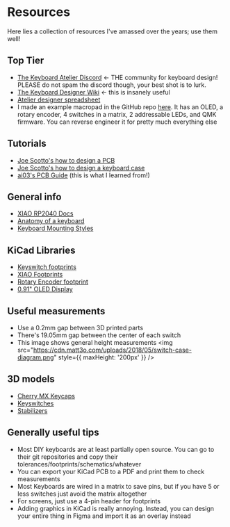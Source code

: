 # Resources
Here lies a collection of resources I've amassed over the years; use them well!

## Top Tier
- [The Keyboard Atelier Discord](https://kbatelier.org/) \<- THE community for keyboard design! PLEASE do not spam the discord though, your best shot is to lurk.
- [The Keyboard Designer Wiki](https://wiki.ai03.com/books) \<- this is insanely useful
- [Atelier designer spreadsheet](https://docs.google.com/spreadsheets/d/1K0jNUZzxTTMkgzo043dxc4vBEOrxNa8jVf4VHk-B27U/edit?gid=0#gid=0)
- I made an example macropad in the GitHub repo [here](https://github.com/hackclub/hackpad/tree/03a6a5542e0cffbb43e530b67994741fcccb205e/hackpads/orpheuspad).
It has an OLED, a rotary encoder, 4 switches in a matrix, 2 addressable LEDs, and QMK firmware. You can reverse engineer it for pretty much everything else

## Tutorials
- [Joe Scotto's how to design a PCB](https://www.youtube.com/watch?v=8WXpGTIbxlQ)
- [Joe Scotto's how to design a keyboard case](https://www.youtube.com/watch?v=7azQkSu0m_U)
- [ai03's PCB Guide](https://wiki.ai03.com/books/pcb-design) (this is what I learned from!)

## General info
- [XIAO RP2040 Docs](https://wiki.seeedstudio.com/XIAO-RP2040/)
- [Anatomy of a keyboard](https://matt3o.com/anatomy-of-a-keyboard/)
- [Keyboard Mounting Styles](https://www.keyboard.university/200-courses/keyboard-mounting-styles-4lpp7)

## KiCad Libraries
- [Keyswitch footprints](https://github.com/ai03-2725/MX_V2)
- [XIAO Footprints](https://github.com/Seeed-Studio/OPL_Kicad_Library)
- [Rotary Encoder footprint](https://kicad.github.io/footprints/Rotary_Encoder)
- [0.91" OLED Display](https://github.com/gorbachev/KiCad-SSD1306-0.91-OLED-4pin-128x32.pretty/blob/master/SSD1306-0.91-OLED-4pin-128x32.kicad_mod)

## Useful measurements
- Use a 0.2mm gap between 3D printed parts
- There's 19.05mm gap between the center of each switch
- This image shows general height measurements
<img src="https://cdn.matt3o.com/uploads/2018/05/switch-case-diagram.png" style={{ maxHeight: '200px' }} />

## 3D models
- [Cherry MX Keycaps](https://github.com/hineybush/CherryMX)
- [Keyswitches](https://grabcad.com/library/cherry-mx-switches-mx-1)
- [Stabilizers](https://grabcad.com/library/cherry-mx-stabilizer-mx-1)

## Generally useful tips
- Most DIY keyboards are at least partially open source.
You can go to their git repositories and copy their tolerances/footprints/schematics/whatever
- You can export your KiCad PCB to a PDF and print them to check measurements
- Most Keyboards are wired in a matrix to save pins, but if you have 5 or less switches just avoid the matrix altogether
- For screens, just use a 4-pin header for footprints
- Adding graphics in KiCad is really annoying. Instead, you can design your entire thing in Figma and import it as an overlay instead
